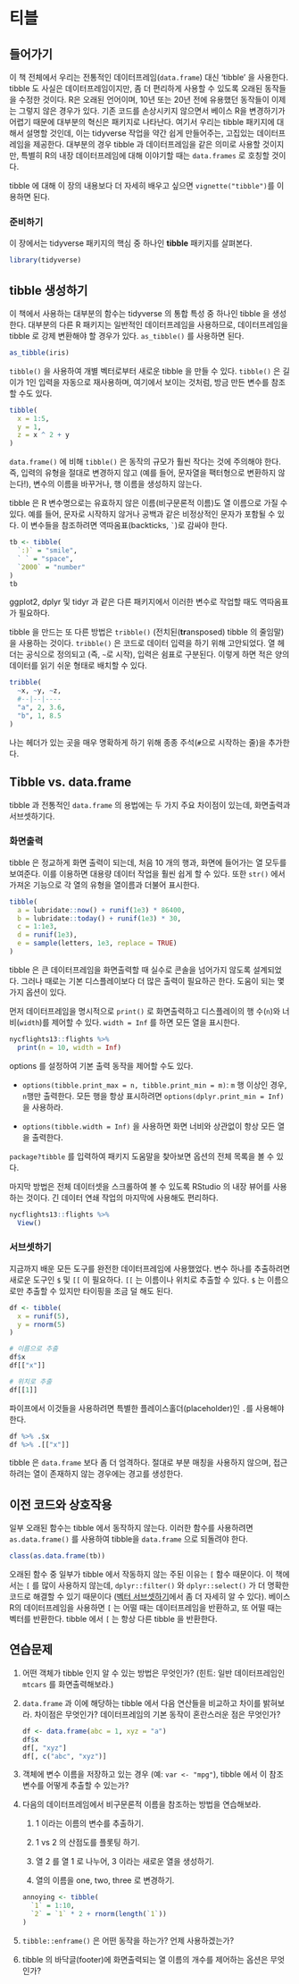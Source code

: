 # 티블 {#tibble}

## 들어가기

이 책 전체에서 우리는 전통적인 데이터프레임(`data.frame`) 대신 'tibble’ 을 사용한다. tibble 도 사실은 데이터프레임이지만, 좀 더 편리하게 사용할 수 있도록 오래된 동작들을 수정한 것이다. R은 오래된 언어이며, 10년 또는 20년 전에 유용했던 동작들이 이제는 그렇지 않은 경우가 있다. 기존 코드를 손상시키지 않으면서 베이스 R을 변경하기가 어렵기 때문에 대부분의 혁신은 패키지로 나타난다. 여기서 우리는 tibble 패키지에 대해서 설명할 것인데, 이는 tidyverse 작업을 약간 쉽게 만들어주는, 고집있는 데이터프레임을 제공한다. 대부분의 경우 tibble 과 데이터프레임을 같은 의미로 사용할 것이지만, 특별히 R의 내장 데이터프레임에 대해 이야기할 때는 `data.frames` 로 호칭할 것이다.

tibble 에 대해 이 장의 내용보다 더 자세히 배우고 싶으면 `vignette("tibble")`를 이용하면 된다. 

### 준비하기

이 장에서는 tidyverse 패키지의 핵심 중 하나인 **tibble** 패키지를 살펴본다.

```r
library(tidyverse)
```

## tibble 생성하기 {#tibbles}

이 책에서 사용하는 대부분의 함수는 tidyverse 의 통합 특성 중 하나인 tibble 을 생성한다. 대부분의 다른 R 패키지는 일반적인 데이터프레임을 사용하므로, 데이터프레임을 tibble 로 강제 변환해야 할 경우가 있다. `as_tibble()` 를 사용하면 된다.

```r
as_tibble(iris)
```

`tibble()` 을 사용하여 개별 벡터로부터 새로운 tibble 을 만들 수 있다. `tibble()` 은 길이가 1인 입력을 자동으로 재사용하며, 여기에서 보이는 것처럼, 방금 만든 변수를 참조할 수도 있다.

```r
tibble(
  x = 1:5, 
  y = 1, 
  z = x ^ 2 + y
)
```

`data.frame()` 에 비해 `tibble()` 은 동작의 규모가 훨씬 작다는 것에 주의해야 한다. 즉, 입력의 유형을 절대로 변경하지 않고 (예를 들어, 문자열을 팩터형으로 변환하지 않는다!), 변수의 이름을 바꾸거나, 행 이름을 생성하지 않는다.

tibble 은 R 변수명으로는 유효하지 않은 이름(비구문론적 이름)도 열 이름으로 가질 수 있다. 예를 들어, 문자로 시작하지 않거나 공백과 같은 비정상적인 문자가 포함될 수 있다. 이 변수들을 참조하려면 역따옴표(backticks, `` ` ``)로 감싸야 한다. 

```r
tb <- tibble(
  `:)` = "smile", 
  ` ` = "space",
  `2000` = "number"
)
tb
```
 
ggplot2, dplyr 및 tidyr 과 같은 다른 패키지에서 이러한 변수로 작업할 때도 역따옴표가 필요하다.

tibble 을 만드는 또 다른 방법은 `tribble()` (전치된(**tr**ansposed) tibble 의 줄임말)을 사용하는 것이다. `tribble()` 은 코드로 데이터 입력을 하기 위해 고안되었다. 열 헤더는 공식으로 정의되고 (즉, `~`로 시작), 입력은 쉼표로 구분된다. 이렇게 하면 적은 양의 데이터를 읽기 쉬운 형태로 배치할 수 있다.

```r
tribble(
  ~x, ~y, ~z,
  #--|--|----
  "a", 2, 3.6,
  "b", 1, 8.5
)
```

나는 헤더가 있는 곳을 매우 명확하게 하기 위해 종종 주석(`#`으로 시작하는 줄)을 추가한다.

## Tibble vs. data.frame

tibble 과 전통적인 `data.frame` 의 용법에는 두 가지 주요 차이점이 있는데, 화면출력과 서브셋하기다.

### 화면출력

tibble 은 정교하게 화면 출력이 되는데, 처음 10 개의 행과, 화면에 들어가는 열 모두를 보여준다. 이를 이용하면 대용량 데이터 작업을 훨씬 쉽게 할 수 있다. 또한 `str()` 에서 가져온 기능으로 각 열의 유형을 열이름과 더불어 표시한다.

```r
tibble(
  a = lubridate::now() + runif(1e3) * 86400,
  b = lubridate::today() + runif(1e3) * 30,
  c = 1:1e3,
  d = runif(1e3),
  e = sample(letters, 1e3, replace = TRUE)
)
```

tibble 은 큰 데이터프레임을 화면출력할 때 실수로 콘솔을 넘어가지 않도록 설계되었다. 그러나 때로는 기본 디스플레이보다 더 많은 출력이 필요하곤 한다. 도움이 되는 몇 가지 옵션이 있다.

먼저 데이터프레임을 명시적으로 `print()` 로 화면출력하고 디스플레이의 행 수(`n`)와 너비(`width`)를 제어할 수 있다. `width = Inf` 를 하면 모든 열을 표시한다. 

```r
nycflights13::flights %>% 
  print(n = 10, width = Inf)
```

options 를 설정하여 기본 출력 동작을 제어할 수도 있다. 

* `options(tibble.print_max = n, tibble.print_min = m)`: `m` 행 이상인 경우, `n`행만 출력한다. 모든 행을 항상 표시하려면 `options(dplyr.print_min = Inf)` 을 사용하라. 

* `options(tibble.width = Inf)` 을 사용하면 화면 너비와 상관없이 항상 모든 열을 출력한다.

`package?tibble` 를 입력하여 패키지 도움말을 찾아보면 옵션의 전체 목록을 볼 수 있다.

마지막 방법은 전체 데이터셋을 스크롤하여 볼 수 있도록 RStudio 의 내장 뷰어를 사용하는 것이다. 긴 데이터 연쇄 작업의 마지막에 사용해도 편리하다.

```r
nycflights13::flights %>% 
  View()
```

### 서브셋하기

지금까지 배운 모든 도구를 완전한 데이터프레임에 사용했었다. 변수 하나를 추출하려면 새로운 도구인 `$` 및 `[[` 이 필요하다. `[[` 는 이름이나 위치로 추출할 수 있다. `$` 는 이름으로만 추출할 수 있지만 타이핑을 조금 덜 해도 된다.

```r
df <- tibble(
  x = runif(5),
  y = rnorm(5)
)

# 이름으로 추출
df$x
df[["x"]]

# 위치로 추출
df[[1]]
```

파이프에서 이것들을 사용하려면 특별한 플레이스홀더(placeholder)인 `.`를 사용해야 한다.

```r
df %>% .$x
df %>% .[["x"]]
```

tibble 은 `data.frame` 보다 좀 더 엄격하다. 절대로 부분 매칭을 사용하지 않으며, 접근하려는 열이 존재하지 않는 경우에는 경고를 생성한다. 

## 이전 코드와 상호작용

일부 오래된 함수는 tibble 에서 동작하지 않는다. 이러한 함수를 사용하려면 `as.data.frame()` 를 사용하여 tibble을 `data.frame` 으로 되돌려야 한다. 

```r
class(as.data.frame(tb))
```

오래된 함수 중 일부가 tibble 에서 작동하지 않는 주된 이유는 `[` 함수 때문이다. 이 책에서는 `[` 를 많이 사용하지 않는데, `dplyr::filter()` 와 `dplyr::select()` 가 더 명확한 코드로 해결할 수 있기 때문이다 ([벡터 서브셋하기](#vector-subsetting)에서 좀 더 자세히 알 수 있다). 베이스 R의 데이터프레임을 사용하면 `[` 는 어떨 때는 데이터프레임을 반환하고, 또 어떨 때는 벡터를 반환한다. tibble 에서 `[` 는 항상 다른 tibble 을 반환한다. 

## 연습문제

1. 어떤 객체가 tibble 인지 알 수 있는 방법은 무엇인가? (힌트: 일반 데이터프레임인 `mtcars` 를 화면출력해보라.)

1. `data.frame` 과 이에 해당하는 tibble 에서 다음 연산들을 비교하고 차이를 밝혀보라. 차이점은 무엇인가? 데이터프레임의 기본 동작이 혼란스러운 점은 무엇인가? 

    ```r
    df <- data.frame(abc = 1, xyz = "a")
    df$x
    df[, "xyz"]
    df[, c("abc", "xyz")]
    ```

1. 객체에 변수 이름을 저장하고 있는 경우 (예: `var <- "mpg"`), tibble 에서 이 참조 변수를 어떻게 추출할 수 있는가?

1. 다음의 데이터프레임에서 비구문론적 이름을 참조하는 방법을 연습해보라. 

    1. 1 이라는 이름의 변수를 추출하기.

    1. 1 vs 2 의 산점도를 플롯팅 하기.

    1. 열 2 를 열 1 로 나누어, 3 이라는 새로운 열을 생성하기.

    1. 열의 이름을 one, two, three 로 변경하기. 
  
    ```r
    annoying <- tibble(
      `1` = 1:10,
      `2` = `1` * 2 + rnorm(length(`1`))
    )
    ```

1. `tibble::enframe()` 은 어떤 동작을 하는가? 언제 사용하겠는가?

1. tibble 의 바닥글(footer)에 화면출력되는 열 이름의 개수를 제어하는 옵션은 무엇인가? 

